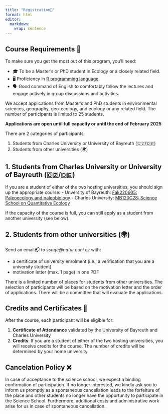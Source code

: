 ```yaml
---
title: "Registration📝"
format: html
editor: 
  markdown: 
    wrap: sentence
---
```


::: callout-note
## Course Requirements 📝

To make sure you get the most out of this program, you'll need:

-   🎓 To be a Master's or PhD student in Ecology or a closely related field.
-   🖥️ Proficiency in [R programming language](https://en.wikipedia.org/wiki/R_(programming_language)).
-   🗣️ Good command of English to comfortably follow the lectures and engage actively in group discussions and activities.
:::

We accept applications from Master's and PhD students in environmental sciences, geography, geo-ecology, and ecology or any related field.
The number of participants is limited to 25 students.

:::{.callout-important}
**Applications are open until full capacity or until the end of February 2025**   
:::

There are 2 categories of participants:

1. Students from Charles University or University of Bayreuth (🇨🇿/🇩🇪)
2. Students from other universities (🌍)

## 1. Students from Charles University or University of Bayreuth (🇨🇿/🇩🇪)

If you are a student of either of the two hosting universities, you should sign up the appropriate course:
    -   Unversity of Bayreuth: [Fak220605: Paleoecology and paleobiology](https://my.uni-bayreuth.de/cmlife/s/modules/Ly91YnRAY21jby9hcGkvbm9kZXMvNzAzNDU1)
    -   Charles University: [MB120C28: Science School on Quantitative Ecology](https://is.cuni.cz/studium/predmety/index.php?id=d05883cb77201986e76bb53ceefb99e1&tid=&do=predmet&kod=MB120C28)

:::{.callout-note}
If the capacity of the course is full, you can still apply as a student from another university (see below). 
:::

## 2. Students from other universities (🌍)

Send an email📬 to *ssoqe@natur.cuni.cz* with:

  * a certificate of university enrolment (i.e., a verification that you are a university student)
  * motivation letter (max. 1 page) in one PDF

There is a limited number of places for students from other universities. The selection of participants will be based on the motivation letter and the order of applications. There will be a committee that will evaluate the applications.

## Credits and Certificates 📜

After the course, each participant will be eligible for:

1.  **Certificate of Attendance** validated by the University of Bayreuth and Charles University
2.  **Credits**: If you are a student of either of the two hosting universities, you will receive credits for the course. The number of credits will be determined by your home university.

## Cancelation Policy ❌

In case of acceptance to the science school, we expect a binding confirmation of participation.
If no longer interested, we kindly ask you to inform us promptly as a spontaneous cancellation leads to the forfeiture of the place and other students no longer have the opportunity to participate in the Science School.
Furthermore, additional costs and administrative work arise for us in case of spontaneous cancellation.